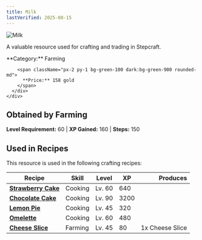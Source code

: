 ```yaml
---
title: Milk
lastVerified: 2025-08-15
---
```


<div className="flex items-start gap-6 mb-8">
  <div className="flex-shrink-0">
    <img src="/assets/resources/farming/milk.png" alt="Milk" className="w-24 h-24 border rounded-lg" />
  </div>
  <div className="flex-1">
    <div className="space-y-2">
      <p className="text-lg text-muted-foreground">A valuable resource used for crafting and trading in Stepcraft.</p>
      <div className="flex flex-wrap gap-4 text-sm">
        <span className="px-2 py-1 bg-blue-100 dark:bg-blue-900 rounded-md">
          **Category:** Farming
        </span>
        
        <span className="px-2 py-1 bg-green-100 dark:bg-green-900 rounded-md">
          **Price:** 158 gold
        </span>
      </div>
    </div>
  </div>
</div>

## Obtained by Farming

**Level Requirement:** 60 | **XP Gained:** 160 | **Steps:** 150



## Used in Recipes

This resource is used in the following crafting recipes:

| Recipe | Skill | Level | XP | Produces |
|--------|-------|-------|----|---------:|
| **[Strawberry Cake](#)** | Cooking | Lv. 60 | 640 |  |
| **[Chocolate Cake](#)** | Cooking | Lv. 90 | 3200 |  |
| **[Lemon Pie](#)** | Cooking | Lv. 45 | 320 |  |
| **[Omelette](#)** | Cooking | Lv. 60 | 480 |  |
| **[Cheese Slice](/docs/resources/individual/cheese_slice)** | Farming | Lv. 45 | 80 | 1x Cheese Slice |
